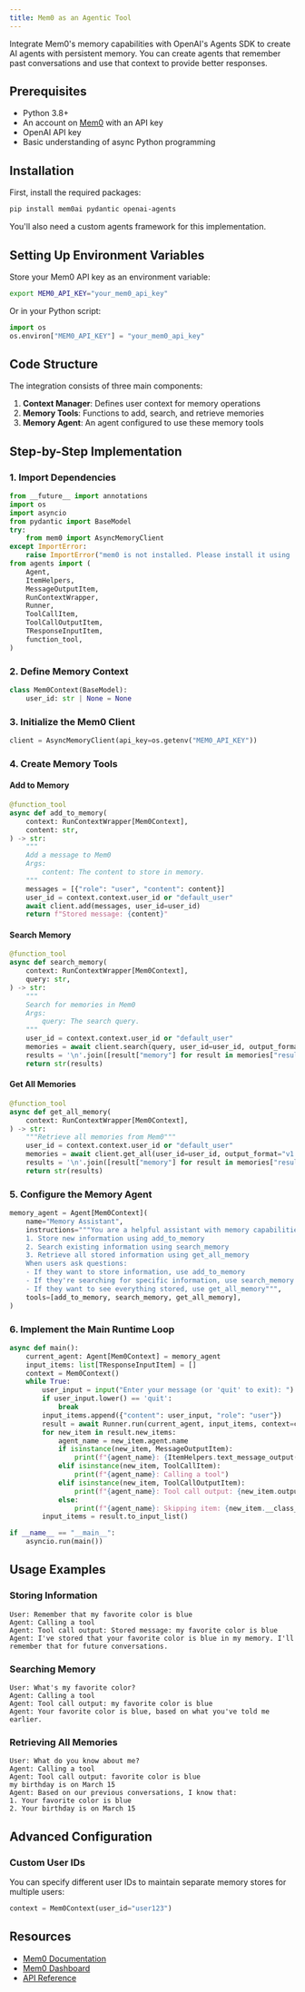 ```yaml
---
title: Mem0 as an Agentic Tool
---
```


Integrate Mem0's memory capabilities with OpenAI's Agents SDK to create AI agents with persistent memory.
You can create agents that remember past conversations and use that context to provide better responses.

## Prerequisites

- Python 3.8+
- An account on [Mem0](https://app.mem0.ai) with an API key
- OpenAI API key
- Basic understanding of async Python programming

## Installation

First, install the required packages:
```bash
pip install mem0ai pydantic openai-agents
```

You'll also need a custom agents framework for this implementation.

## Setting Up Environment Variables

Store your Mem0 API key as an environment variable:

```bash
export MEM0_API_KEY="your_mem0_api_key"
```

Or in your Python script:

```python
import os
os.environ["MEM0_API_KEY"] = "your_mem0_api_key"
```

## Code Structure

The integration consists of three main components:

1. **Context Manager**: Defines user context for memory operations
2. **Memory Tools**: Functions to add, search, and retrieve memories
3. **Memory Agent**: An agent configured to use these memory tools

## Step-by-Step Implementation

### 1. Import Dependencies

```python
from __future__ import annotations
import os
import asyncio
from pydantic import BaseModel
try:
    from mem0 import AsyncMemoryClient
except ImportError:
    raise ImportError("mem0 is not installed. Please install it using 'pip install mem0ai'.")
from agents import (
    Agent,
    ItemHelpers,
    MessageOutputItem,
    RunContextWrapper,
    Runner,
    ToolCallItem,
    ToolCallOutputItem,
    TResponseInputItem,
    function_tool,
)
```

### 2. Define Memory Context

```python
class Mem0Context(BaseModel):
    user_id: str | None = None
```

### 3. Initialize the Mem0 Client

```python
client = AsyncMemoryClient(api_key=os.getenv("MEM0_API_KEY"))
```

### 4. Create Memory Tools

#### Add to Memory

```python
@function_tool
async def add_to_memory(
    context: RunContextWrapper[Mem0Context],
    content: str,
) -> str:
    """
    Add a message to Mem0
    Args:
        content: The content to store in memory.
    """
    messages = [{"role": "user", "content": content}]
    user_id = context.context.user_id or "default_user"
    await client.add(messages, user_id=user_id)
    return f"Stored message: {content}"
```

#### Search Memory

```python
@function_tool
async def search_memory(
    context: RunContextWrapper[Mem0Context],
    query: str,
) -> str:
    """
    Search for memories in Mem0
    Args:
        query: The search query.
    """
    user_id = context.context.user_id or "default_user"
    memories = await client.search(query, user_id=user_id, output_format="v1.1")
    results = '\n'.join([result["memory"] for result in memories["results"]])
    return str(results)
```

#### Get All Memories

```python
@function_tool
async def get_all_memory(
    context: RunContextWrapper[Mem0Context],
) -> str:
    """Retrieve all memories from Mem0"""
    user_id = context.context.user_id or "default_user"
    memories = await client.get_all(user_id=user_id, output_format="v1.1")
    results = '\n'.join([result["memory"] for result in memories["results"]])
    return str(results)
```

### 5. Configure the Memory Agent

```python
memory_agent = Agent[Mem0Context](
    name="Memory Assistant",
    instructions="""You are a helpful assistant with memory capabilities. You can:
    1. Store new information using add_to_memory
    2. Search existing information using search_memory
    3. Retrieve all stored information using get_all_memory
    When users ask questions:
    - If they want to store information, use add_to_memory
    - If they're searching for specific information, use search_memory
    - If they want to see everything stored, use get_all_memory""",
    tools=[add_to_memory, search_memory, get_all_memory],
)
```

### 6. Implement the Main Runtime Loop

```python
async def main():
    current_agent: Agent[Mem0Context] = memory_agent
    input_items: list[TResponseInputItem] = []
    context = Mem0Context()
    while True:
        user_input = input("Enter your message (or 'quit' to exit): ")
        if user_input.lower() == 'quit':
            break
        input_items.append({"content": user_input, "role": "user"})
        result = await Runner.run(current_agent, input_items, context=context)
        for new_item in result.new_items:
            agent_name = new_item.agent.name
            if isinstance(new_item, MessageOutputItem):
                print(f"{agent_name}: {ItemHelpers.text_message_output(new_item)}")
            elif isinstance(new_item, ToolCallItem):
                print(f"{agent_name}: Calling a tool")
            elif isinstance(new_item, ToolCallOutputItem):
                print(f"{agent_name}: Tool call output: {new_item.output}")
            else:
                print(f"{agent_name}: Skipping item: {new_item.__class__.__name__}")
        input_items = result.to_input_list()

if __name__ == "__main__":
    asyncio.run(main())
```

## Usage Examples

### Storing Information

```
User: Remember that my favorite color is blue
Agent: Calling a tool
Agent: Tool call output: Stored message: my favorite color is blue
Agent: I've stored that your favorite color is blue in my memory. I'll remember that for future conversations.
```

### Searching Memory

```
User: What's my favorite color?
Agent: Calling a tool
Agent: Tool call output: my favorite color is blue
Agent: Your favorite color is blue, based on what you've told me earlier.
```

### Retrieving All Memories

```
User: What do you know about me?
Agent: Calling a tool
Agent: Tool call output: favorite color is blue
my birthday is on March 15
Agent: Based on our previous conversations, I know that:
1. Your favorite color is blue
2. Your birthday is on March 15
```

## Advanced Configuration

### Custom User IDs

You can specify different user IDs to maintain separate memory stores for multiple users:

```python
context = Mem0Context(user_id="user123")
```


## Resources

- [Mem0 Documentation](https://docs.mem0.ai)
- [Mem0 Dashboard](https://app.mem0.ai/dashboard)
- [API Reference](https://docs.mem0.ai/api-reference)

